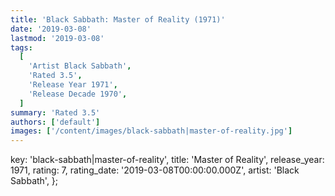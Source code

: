 ```yaml
---
title: 'Black Sabbath: Master of Reality (1971)'
date: '2019-03-08'
lastmod: '2019-03-08'
tags:
  [
    'Artist Black Sabbath',
    'Rated 3.5',
    'Release Year 1971',
    'Release Decade 1970',
  ]
summary: 'Rated 3.5'
authors: ['default']
images: ['/content/images/black-sabbath|master-of-reality.jpg']
---
```


  key: 'black-sabbath|master-of-reality',
  title: 'Master of Reality',
  release_year: 1971,
  rating: 7,
  rating_date: '2019-03-08T00:00:00.000Z',
  artist: 'Black Sabbath',
};

<MusicRating data={data} />
